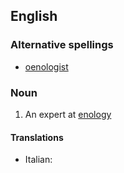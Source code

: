 ==English==

===Alternative spellings===
*[[oenologist]]

===Noun===
{{en-noun}}

# An expert at [[enology]]

====Translations====
{{top}}
* Italian: {{t+|it|enologo|m}}
{{mid}}

{{bottom}}